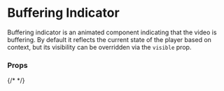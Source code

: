 
<Meta of={BufferingIndicatorStories} name="Docs" />

<Canvas of={BufferingIndicatorStories.Primary} />

# Buffering Indicator

Buffering indicator is an animated component indicating that the video is buffering. By default it reflects
the current state of the player based on context, but its visibility can be overridden via the `visible` prop.

### Props

<ArgTypes of={BufferingIndicatorStories.Primary} />

{/* <Controls of={BufferingIndicatorStories.Primary} /> */}
